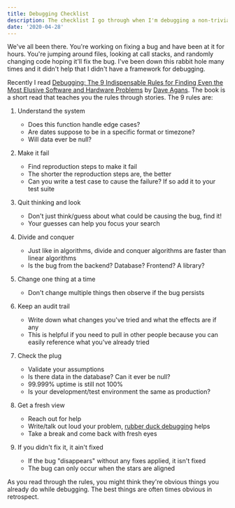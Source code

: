 ```yaml
---
title: Debugging Checklist
description: The checklist I go through when I'm debugging a non-trivial problem.
date: '2020-04-28'
---
```


We've all been there. You're working on fixing a bug and have been at it for hours. You're jumping around files, looking at call stacks, and randomly changing code hoping it'll fix the bug. I've been down this rabbit hole many times and it didn't help that I didn't have a framework for debugging.

Recently I read [Debugging: The 9 Indispensable Rules for Finding Even the Most Elusive Software and Hardware Problems](https://www.goodreads.com/book/show/3938178-debugging) by [Dave Agans](https://twitter.com/daveagans). The book is a short read that teaches you the rules through stories. The 9 rules are:

1. Understand the system
   - Does this function handle edge cases?
   - Are dates suppose to be in a specific format or timezone?
   - Will data ever be null?
1. Make it fail
   - Find reproduction steps to make it fail
   - The shorter the reproduction steps are, the better
   - Can you write a test case to cause the failure? If so add it to your test suite
1. Quit thinking and look
   - Don't just think/guess about what could be causing the bug, find it!
   - Your guesses can help you focus your search
1. Divide and conquer
   - Just like in algorithms, divide and conquer algorithms are faster than linear algorithms
   - Is the bug from the backend? Database? Frontend? A library?
1. Change one thing at a time
   - Don't change multiple things then observe if the bug persists
1. Keep an audit trail
   - Write down what changes you've tried and what the effects are if any
   - This is helpful if you need to pull in other people because you can easily reference what you've already tried
1. Check the plug
   - Validate your assumptions
   - Is there data in the database? Can it ever be null?
   - 99.999% uptime is still not 100%
   - Is your development/test environment the same as production?
1. Get a fresh view

   - Reach out for help
   - Write/talk out loud your problem, [rubber duck debugging](https://en.wikipedia.org/wiki/Rubber_duck_debugging) helps
   - Take a break and come back with fresh eyes

1. If you didn't fix it, it ain't fixed
   - If the bug "disappears" without any fixes applied, it isn't fixed
   - The bug can only occur when the stars are aligned

As you read through the rules, you might think they're obvious things you already do while debugging. The best things are often times obvious in retrospect.
